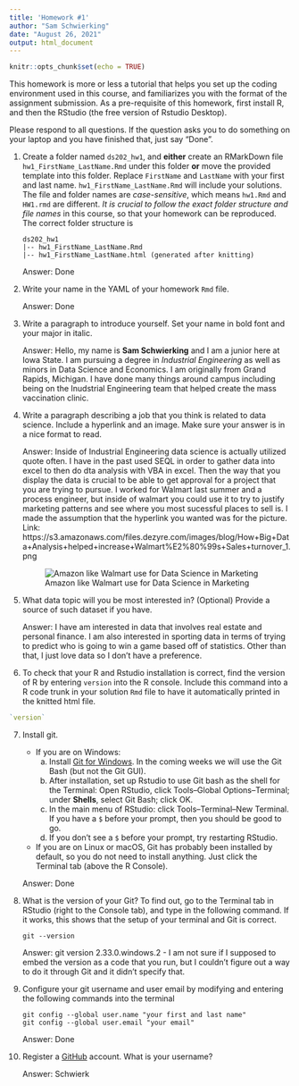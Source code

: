 ```yaml
---
title: 'Homework #1'
author: "Sam Schwierking"
date: "August 26, 2021"
output: html_document
---
```


```r
knitr::opts_chunk$set(echo = TRUE)
```

This homework is more or less a tutorial that helps you set up the coding environment used in this course, and familiarizes you with the format of the assignment submission. 
As a pre-requisite of this homework, first install R, and then the RStudio (the free version of Rstudio Desktop). 

Please respond to all questions. If the question asks you to do something on your laptop and you have finished that, just say "Done". 

1. Create a folder named `ds202_hw1`, and **either** create an RMarkDown file `hw1_FirstName_LastName.Rmd` under this folder **or** move the provided template into this folder. 
Replace `FirstName` and `LastName` with your first and last name. 
`hw1_FirstName_LastName.Rmd` will include your solutions. The file and folder names are *case-sensitive*, which means `hw1.Rmd` and `HW1.rmd` are different. *It is crucial to follow the exact folder structure and file names* in this course, so that your homework can be reproduced. The correct folder structure is

    ```
    ds202_hw1
    |-- hw1_FirstName_LastName.Rmd
    |-- hw1_FirstName_LastName.html (generated after knitting)
    ```
    
    Answer: Done

2. Write your name in the YAML of your homework `Rmd` file.

    Answer: Done

3. Write a paragraph to introduce yourself. Set your name in bold font and your major in italic. 

    Answer: Hello, my name is **Sam Schwierking** and I am a junior here at Iowa State. I am pursuing a degree in *Industrial Engineering* as well as minors in Data Science and Economics. I am originally from Grand Rapids, Michigan. I have done many things around campus including being on the Inudstrial Engineering team that helped create the mass vaccination clinic. 
  
4. Write a paragraph describing a job that you think is related to data science. Include a hyperlink and an image. Make sure your answer is in a nice format to read. 

    Answer: Inside of Industrial Engineering data science is actually utilized quote often. I have in the past used SEQL in order to gather data into excel to then do dta analysis with VBA in excel. Then the way that you display the data is crucial to be able to get approval for a project that you are trying to pursue. I worked for Walmart last summer and a process engineer, but inside of walmart you could use it to try to justify marketing patterns and see where you most sucessful places to sell is. I made the assumption that the hyperlink you wanted was for the picture. Link: https://s3.amazonaws.com/files.dezyre.com/images/blog/How+Big+Data+Analysis+helped+increase+Walmart%E2%80%99s+Sales+turnover_1.png

    ![Amazon like Walmart use for Data Science in Marketing](\Users\samue\OneDrive\Documents\School\DS 202\Figure 1.png)
    
  
5. What data topic will you be most interested in? (Optional) Provide a source of such dataset if you have.

    Answer: I have am interested in data that involves real estate and personal finance. I am also interested in sporting data in terms of trying to predict who is going to win a game based off of statistics. Other than that, I just love data so I don't have a preference.
  
6. To check that your R and Rstudio installation is correct, find the version of R by entering `version` into the R console. Include this command into a R code trunk in your solution `Rmd` file to have it automatically printed in the knitted html file. 

```r
`version`
```

  
7. Install git. 
    - If you are on Windows: 
        a. Install [Git for Windows](https://gitforwindows.org/). In the coming weeks we will use the Git Bash (but not the Git GUI). 
        b. After installation, set up Rstudio to use Git bash as the shell for the Terminal: Open RStudio, click Tools--Global Options--Terminal; under **Shells**, select Git Bash; click OK. 
        c. In the main menu of RStudio: click Tools--Terminal--New Terminal. If you have a `$` before your prompt, then you should be good to go.
        d. If you don't see a `$` before your prompt, try restarting RStudio.
    - If you are on Linux or macOS, Git has probably been installed by default, so you do not need to install anything. Just click the Terminal tab (above the R Console).

    Answer: Done
  
8. What is the version of your Git? To find out, go to the Terminal tab in RStudio (right to the Console tab), and type in the following command. If it works, this shows that the setup of your terminal and Git is correct. 
<!-- Then explore the bash command line and Git. -->

    ```
    git --version
    ```

    Answer: git version 2.33.0.windows.2 - I am not sure if I supposed to embed the version as a code that you run, but I couldn't figure out a way to do it through Git and it didn't specify that.
  
9. Configure your git username and user email by modifying and entering the following commands into the terminal

    ```
    git config --global user.name "your first and last name"
    git config --global user.email "your email"
    ```

    Answer: Done
  

10. Register a [GitHub](https://www.github.com) account. What is your username?

    Answer: Schwierk
  
